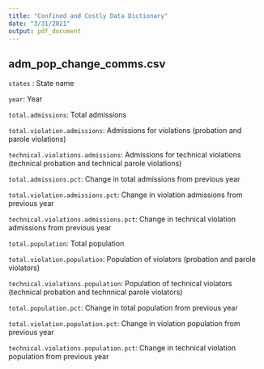 ```yaml
---
title: "Confined and Costly Data Dictionary"
date: "3/31/2021"
output: pdf_document
---
```


## adm_pop_change_comms.csv

`states` : State name  

`year`: Year  

`total.admissions`: Total admissions  

`total.violation.admissions`: Admissions for violations (probation and parole violations)   

`technical.violations.admissions`: Admissions for technical violations (technical probation and technical parole violations)   

`total.admissions.pct`: Change in total admissions from previous year   

`total.violation.admissions.pct`: Change in violation admissions from previous year    

`technical.violations.admissions.pct`: Change in technical violation admissions from previous year    

`total.population`: Total population  

`total.violation.population`: Population of violators (probation and parole violators)    

`technical.violations.population`: Population of technical violators (technical probation and technnical parole violators)     

`total.population.pct`: Change in total population from previous year     

`total.violation.population.pct`: Change in violation population from previous year   

`technical.violations.population.pct`:  Change in technical violation population from previous year  
